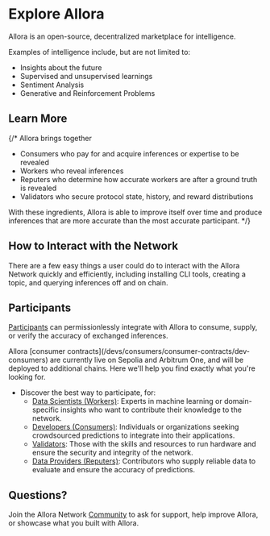 

# Explore Allora
 
Allora is an open-source, decentralized marketplace for intelligence.

Examples of intelligence include, but are not limited to:

- Insights about the future
- Supervised and unsupervised learnings
- Sentiment Analysis
- Generative and Reinforcement Problems

## Learn More

<Cards>
  <Card title="Home" href="/home/explore" />
  <Card title="Developers" href="/devs/get-started/setup-wallet" />
  <Card title="Community" href="/community/contribute" />
</Cards>

<Cards>
  <Card title="Participants" href="/home/participants" />
  <Card title="Layers of the Network" href="/home/layers" />
  <Card title="Tokenomics" href="/home/tokenomics" />
</Cards>

{/* Allora brings together
- Consumers who pay for and acquire inferences or expertise to be revealed
- Workers who reveal inferences
- Reputers who determine how accurate workers are after a ground truth is revealed
- Validators who secure protocol state, history, and reward distributions

With these ingredients, Allora is able to improve itself over time and produce inferences that are more accurate than the most accurate participant. */}

## How to Interact with the Network

There are a few easy things a user could do to interact with the Allora Network quickly and efficiently, including installing CLI tools, creating a topic, and querying inferences off and on chain. 

<Cards>
  <Card title="Installation" href="/devs/get-started/installation/cli" />
  <Card title="Setup a Wallet" href="/devs/get-started/setup-wallet" />
  <Card title="Basic Usage" href="/devs/get-started/basic-usage" />
  <Card title="Create a Topic" href="/devs/topic-creators/how-to-create-topic" />
  <Card title="Query Inferences" href="/devs/consumers/onchain-query-existing-data" />
</Cards>

## Participants

[Participants](/home/participants) can permissionlessly integrate with Allora to consume, supply, or verify the accuracy of exchanged inferences.

<Callout>
Allora [consumer contracts](/devs/consumers/consumer-contracts/dev-consumers) are currently live on Sepolia and Arbitrum One, and will be deployed to additional chains.
</Callout>
Here we'll help you find exactly what you're looking for.

- Discover the best way to participate, for:
  - [Data Scientists (Workers)](/devs/workers): Experts in machine learning or domain-specific insights who want to contribute their knowledge to the network.
  - [Developers (Consumers)](/devs/consumers): Individuals or organizations seeking crowdsourced predictions to integrate into their applications.
  - [Validators](/devs/validators): Those with the skills and resources to run hardware and ensure the security and integrity of the network.
  - [Data Providers (Reputers)](/devs/reputers): Contributors who supply reliable data to evaluate and ensure the accuracy of predictions.

## Questions?

Join the Allora Network [Community](/community/contribute) to ask for support, help improve Allora, or showcase what you built with Allora.
